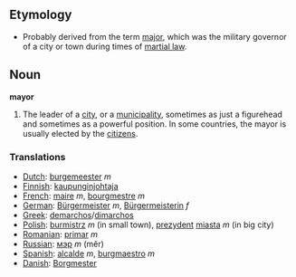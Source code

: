 ==Etymology==
*Probably derived from the term [[major]], which was the military governor of a city or town during times of [[martial law]].

==Noun==
'''mayor'''

#The leader of a [[city]], or a [[municipality]], sometimes as just a figurehead and sometimes as a powerful position.  In some countries, the mayor is usually elected by the [[citizen]]s.
===Translations===
*[[Dutch]]: [[burgemeester]] ''m''
*[[Finnish]]: [[kaupunginjohtaja]]
*[[French]]: [[maire]] ''m'', [[bourgmestre]] ''m''
*[[German]]: [[Bürgermeister]] ''m'', [[Bürgermeisterin]] ''f''
*[[Greek]]: [[demarchos]]/[[dimarchos]]
*[[Polish]]: [[burmistrz]] ''m'' (in small town), [[prezydent]] [[miasta]] ''m'' (in big city)
*[[Romanian]]: [[primar]] ''m''
*[[Russian]]: [[мэр]] ''m'' (m&ecirc;r)
*[[Spanish]]: [[alcalde]] ''m'', [[burgmaestro]] ''m''
*[[Danish]]:  [[Borgmester]]